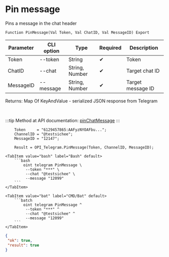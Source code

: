 ﻿---
sidebar_position: 4
---


# Pin message
 Pins a message in the chat header



`Function PinMessage(Val Token, Val ChatID, Val MessageID) Export`

  | Parameter | CLI option | Type | Required | Description |
  |-|-|-|-|-|
  | Token | --token | String | &#x2714; | Token |
  | ChatID | --chat | String, Number | &#x2714; | Target chat ID |
  | MessageID | --message | String, Number | &#x2714; | Target message ID |

  
  Returns:  Map Of KeyAndValue - serialized JSON response from Telegram

<br/>

:::tip
Method at API documentation: [pinChatMessage](https://core.telegram.org/bots/api#pinchatmessage)
:::
<br/>


```bsl title="1C:Enterprise/OneScript code example"
    Token     = "6129457865:AAFyzNYOAFbu...";
    ChannelID = "@testsichee";
    MessageID = "12147";

    Result = OPI_Telegram.PinMessage(Token, ChannelID, MessageID);
```
 

 <Tabs>
  
    <TabItem value="bash" label="Bash" default>
        ```bash
            oint telegram PinMessage \
             --token "***" \
             --chat "@testsichee" \
             --message "12099"
        ```
    </TabItem>
  
    <TabItem value="bat" label="CMD/Bat" default>
        ```batch
            oint telegram PinMessage ^
             --token "***" ^
             --chat "@testsichee" ^
             --message "12099"
        ```
    </TabItem>
</Tabs>


```json title="Result"
{
 "ok": true,
 "result": true
}
```
